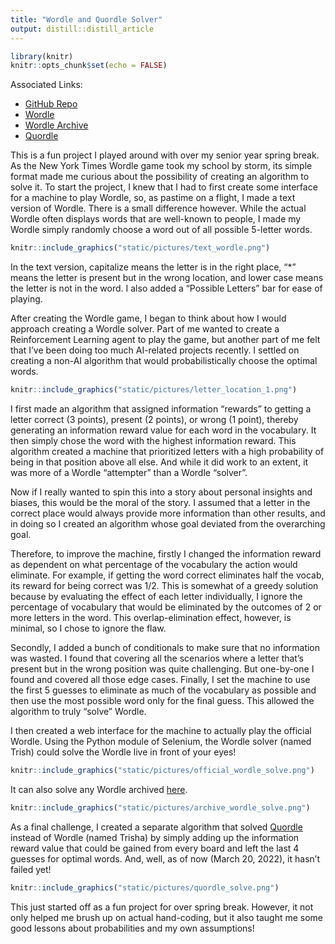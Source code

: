 ```yaml
---
title: "Wordle and Quordle Solver"
output: distill::distill_article
---
```


```r
library(knitr)
knitr::opts_chunk$set(echo = FALSE)
```

Associated Links:

- [GitHub Repo](https://github.com/NuoWenLei/Wordle_Solver)
- [Wordle](https://www.nytimes.com/games/wordle/index.html)
- [Wordle Archive](https://www.devangthakkar.com/wordle_archive/)
- [Quordle](https://www.quordle.com/#/)

This is a fun project I played around with over my senior year spring break. As the New York Times Wordle game took my school by storm, its simple format made me curious about the possibility of creating an algorithm to solve it. To start the project, I knew that I had to first create some interface for a machine to play Wordle, so, as pastime on a flight, I made a text version of Wordle. There is a small difference however. While the actual Wordle often displays words that are well-known to people, I made my Wordle simply randomly choose a word out of all possible 5-letter words.

```r
knitr::include_graphics("static/pictures/text_wordle.png")
```

In the text version, capitalize means the letter is in the right place, "*" means the letter is present but in the wrong location, and lower case means the letter is not in the word. I also added a "Possible Letters" bar for ease of playing.

After creating the Wordle game, I began to think about how I would approach creating a Wordle solver. Part of me wanted to create a Reinforcement Learning agent to play the game, but another part of me felt that I've been doing too much AI-related projects recently. I settled on creating a non-AI algorithm that would probabilistically choose the optimal words.

```r
knitr::include_graphics("static/pictures/letter_location_1.png")
```

I first made an algorithm that assigned information "rewards" to getting a letter correct (3 points), present (2 points), or wrong (1 point), thereby generating an information reward value for each word in the vocabulary. It then simply chose the word with the highest information reward. This algorithm created a machine that prioritized letters with a high probability of being in that position above all else. And while it did work to an extent, it was more of a Wordle "attempter" than a Wordle "solver".

Now if I really wanted to spin this into a story about personal insights and biases, this would be the moral of the story. I assumed that a letter in the correct place would always provide more information than other results, and in doing so I created an algorithm whose goal deviated from the overarching goal.

Therefore, to improve the machine, firstly I changed the information reward as dependent on what percentage of the vocabulary the action would eliminate. For example, if getting the word correct eliminates half the vocab, its reward for being correct was 1/2. This is somewhat of a greedy solution because by evaluating the effect of each letter individually, I ignore the percentage of vocabulary that would be eliminated by the outcomes of 2 or more letters in the word. This overlap-elimination effect, however, is minimal, so I chose to ignore the flaw.

Secondly, I added a bunch of conditionals to make sure that no information was wasted. I found that covering all the scenarios where a letter that's present but in the wrong position was quite challenging. But one-by-one I found and covered all those edge cases. Finally, I set the machine to use the first 5 guesses to eliminate as much of the vocabulary as possible and then use the most possible word only for the final guess. This allowed the algorithm to truly "solve" Wordle.

I then created a web interface for the machine to actually play the official Wordle. Using the Python module of Selenium, the Wordle solver (named Trish) could solve the Wordle live in front of your eyes!

```r
knitr::include_graphics("static/pictures/official_wordle_solve.png")
```

It can also solve any Wordle archived [here](https://www.devangthakkar.com/wordle_archive/).

```r
knitr::include_graphics("static/pictures/archive_wordle_solve.png")
```

As a final challenge, I created a separate algorithm that solved [Quordle](https://www.quordle.com/#/) instead of Wordle (named Trisha) by simply adding up the information reward value that could be gained from every board and left the last 4 guesses for optimal words. And, well, as of now (March 20, 2022), it hasn't failed yet!

```r
knitr::include_graphics("static/pictures/quordle_solve.png")
```

This just started off as a fun project for over spring break. However, it not only helped me brush up on actual hand-coding, but it also taught me some good lessons about probabilities and my own assumptions!

